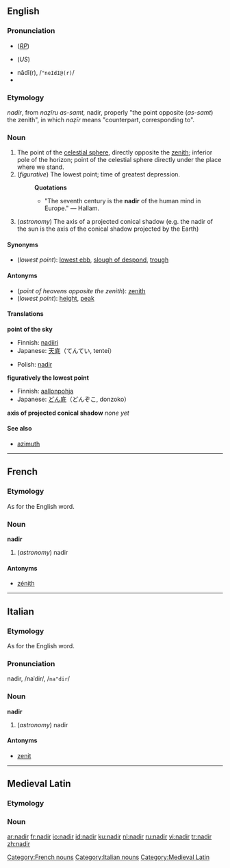 {{see|Nadir}}
{{wikipedia}}

{{was wotd|2006|September|23}}
==English==

===Pronunciation===
*{{IPA|/ˈneɪdɪə/}} (''[[RP]]'')
*{{IPA|/ˈneɪdɪr/}} (''US'')
*nādî(r), /<tt>"neIdI@(r)</tt>/
*{{audio|en-us-nadir.ogg|Audio (US)}}

===Etymology===
{{ML.}} ''nadir'', from {{Arab.}} 
{{ARchar|[[نظير اسمت|نَظِيرُ السَّمْت]]}} ''naẓīru as-samt,'' nadir, properly "the point opposite 
{{ARchar|[[سمت|السَمْتُ]]}} (''as-samt'') the zenith", in which 
{{ARchar|[[نظير|نَظِير]]}} ''naẓīr'' means "counterpart, corresponding to".

===Noun===
{{en-noun}}

#The point of the [[celestial sphere]], directly opposite the [[zenith]]; inferior pole of the horizon; point of the celestial sphere directly under the place where we stand.
#(''figurative'') The lowest point; time of greatest depression.
#:'''Quotations'''
#:*"The seventh century is the '''nadir''' of the human mind in Europe." &mdash; Hallam.
#(''astronomy'') The axis of a projected conical shadow (e.g. the nadir of the sun is the axis of the conical shadow projected by the Earth)

====Synonyms====
*(''lowest point''): [[lowest ebb]], [[slough of despond]], [[trough]]

====Antonyms====
*(''point of heavens opposite the zenith''): [[zenith]]
*(''lowest point''): [[height]], [[peak]]

====Translations====
'''point of the sky'''
{{top}}
*Finnish: [[nadiiri]]
*Japanese: [[天底]]（てんてい, tentei）
{{mid}}
*Polish: [[nadir]] {{m}}
{{bottom}}

'''figuratively the lowest point'''
{{top}}
*Finnish: [[aallonpohja]]
*Japanese: [[どん底]]（どんぞこ, donzoko）
{{mid}}
{{bottom}}

'''axis of projected conical shadow'''
{{top}}
''none yet''
{{mid}}
{{bottom}}

====See also====
*[[azimuth]]

----

==French==

===Etymology===
As for the English word.

===Noun===
'''nadir''' {{m}}

#(''astronomy'') nadir

====Antonyms====
*[[zénith]]

----

==Italian==

===Etymology===
As for the English word.

===Pronunciation===
nadìr, /naˈdir/, /<tt>na"dir</tt>/

===Noun===
'''nadir''' {{m}}

#(''astronomy'') nadir

====Antonyms====
*[[zenit]]
----

{{rfd|no ISO 639 code?}}

==Medieval Latin==
===Etymology===
===Noun===
[[Category:French nouns]]
[[Category:Italian nouns]]
[[Category:Medieval Latin]]

[[ar:nadir]]
[[fr:nadir]]
[[io:nadir]]
[[id:nadir]]
[[ku:nadir]]
[[nl:nadir]]
[[ru:nadir]]
[[vi:nadir]]
[[tr:nadir]]
[[zh:nadir]]